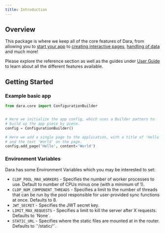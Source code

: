 ```yaml
---
title: Introduction
---
```


## Overview

This package is where we keep all of the core features of Dara, from allowing you to [start your app](../../getting-started/setup#running-your-application) to [creating interactive pages](../../getting-started/interactivity), [handling of data](../../getting-started/handling-data) and much more!

Please explore the reference section as well as the guides under [User Guide](../../getting-started/setup) to learn about all the different features available.

## Getting Started

### Example basic app

```python
from dara.core import ConfigurationBuilder


# Here we initialize the app config, which uses a Builder pattern to
# build up the app piece by piece.
config = ConfigurationBuilder()

# Here we add a single page to the application, with a title of 'Hello'
# and the text 'World' on the page.
config.add_page('Hello', content='World')
```

### Environment Variables

Dara has some Environment Variables which you may be interested to set:

<ul>
  <li>
    <code>CLDP_POOL_MAX_WORKERS</code> - Specifies the number of worker
    processes to use. Default to number of CPUs minus one (with a minimum of 1).
  </li>
  <li>
    <code>CLDP_NUM_COMPONENT_THREADS</code> - Specifies a limit to the number of
    threads that can be run by the pool responsible for user-provided sync
    functions at once. Defaults to 8.
  </li>
  <li>
    <code>JWT_SECRET</code> - Specifies the JWT secret key.
  </li>
  <li>
    <code>LIMIT_MAX_REQUESTS</code> - Specifies a limit to kill the server after
    X requests. Defaults to `None`.
  </li>
  <li>
    <code>STATIC_URL</code> - Specifies where the static files are mounted at in
    the router. Defaults to `'/static/'`.
  </li>
</ul>
